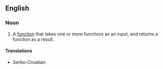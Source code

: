 ==English==
{{wikipedia}}

===Noun===
{{en-noun}}

# {{label|en|computer science}} A [[function]] that takes one or more functions as an input, and returns a function as a result.

====Translations====
{{trans-top|high-order function}}
* Serbo-Croatian: {{t|sh|funkcija višeg reda|f}}
{{trans-mid}}
{{trans-bottom}}